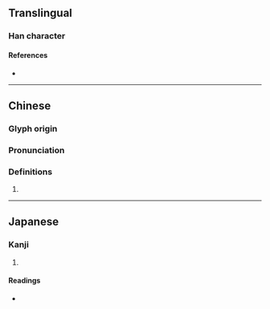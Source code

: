 {{character info}}
==Translingual==

===Han character===
{{Han char|rn=82|rad=毛|as=09|sn=13|four=82214|canj=ONHQU|ids=⿰俞毛}}

====References====
* {{Han ref|kx=0594.380|dkj=16896|dj=0986.310|hdz=32002.060|uh=6BF9|ud=27641|bh=DE40|bd=56896}}

----

==Chinese==
{{zh-forms|alt=毺-ancient}}

===Glyph origin===
{{Han etym}}

===Pronunciation===
{{zh-pron
|m=毹
|c=syu1,jyu4
|mc=y
|oc=y
|ma=
|cat=n
}}

===Definitions===
{{zh-hanzi}}

# {{zh-only|氍毹}}
----

==Japanese==

===Kanji===
{{ja-kanji|grade=|rs=毛09}}

# {{rfdef|ja|sort=毛09}}

====Readings====
* {{ja-readings|on=[[ゆ]] (yu), [[す]] (su), [[じゅ]] (ju)|kun=[[けむしろ]] (kemushiro)}}
